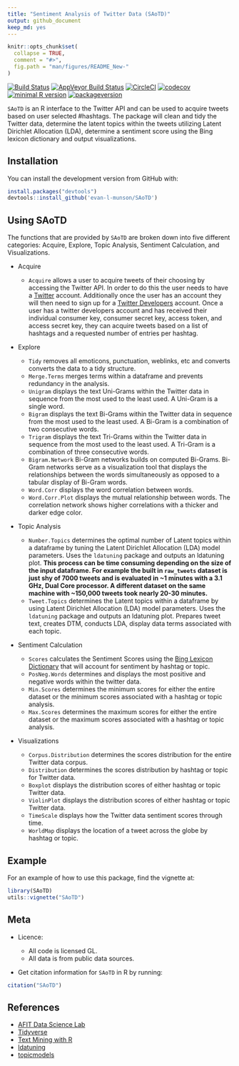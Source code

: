 ```yaml
---
title: "Sentiment Analysis of Twitter Data (SAoTD)"
output: github_document
keep_md: yes
---
```


<!-- don't edit the .md file, instead edit the .Rmd -->

```r
knitr::opts_chunk$set(
  collapse = TRUE,
  comment = "#>",
  fig.path = "man/figures/README_New-"
)
```

[![Build Status](https://travis-ci.org/evan-l-munson/SAoTD.svg?branch=master)](https://travis-ci.org/evan-l-munson/SAoTD)
[![AppVeyor Build Status](https://ci.appveyor.com/api/projects/status/github/evan-l-munson/SAoTD?branch=master&svg=true)](https://ci.appveyor.com/project/evan-l-munson/SAoTD)
[![CircleCI](https://circleci.com/gh/evan-l-munson/SAoTD.svg?style=svg)](https://circleci.com/gh/evan-l-munson/SAoTD)
[![codecov](https://codecov.io/gh/evan-l-munson/SAoTD/branch/master/graph/badge.svg)](https://codecov.io/gh/evan-l-munson/SAoTD)
[![minimal R version](https://img.shields.io/badge/R%3E%3D-3.3.0-6666ff.svg)](https://cran.r-project.org/)
[![packageversion](https://img.shields.io/badge/Package%20version-1.0.0-orange.svg?style=flat-square)](https://github.com/evan-l-munson/SAoTD)

`SAoTD` is an R interface to the Twitter API and can be used to acquire tweets based on user selected \#hashtags.  The package will clean and tidy the Twitter data, determine the latent topics within the tweets utilizing Latent Dirichlet Allocation (LDA), determine a sentiment score using the Bing lexicon dictionary and output visualizations.

## Installation

You can install the development version from GitHub with:

```r
install.packages("devtools")
devtools::install_github('evan-l-munson/SAoTD')
```

## Using SAoTD

The functions that are provided by `SAoTD` are broken down into five different categories:  Acquire, Explore, Topic Analysis, Sentiment Calculation, and Visualizations.

* Acquire

  + `Acquire` allows a user to acquire tweets of their choosing by accessing the Twitter API.  In order to do this the user needs to have a [Twitter](https://twitter.com) account.  Additionally once the user has an account they will then need to sign up for a [Twitter Developers](https://dev.twitter.com/) account.  Once a user has a twitter developers account and has received their individual consumer key, consumer secret key, access token, and access secret key, they can acquire tweets based on a list of hashtags and a requested number of entries per hashtag.

* Explore

  + `Tidy` removes all emoticons, punctuation, weblinks, etc and converts converts the data to a tidy structure.
  + `Merge.Terms` merges terms within a dataframe and prevents redundancy in the analysis.
  + `Unigram` displays the text Uni-Grams within the Twitter data in sequence from the most used to the least used.  A Uni-Gram is a single word.
  + `Bigram` displays the text Bi-Grams within the Twitter data in sequence from the most used to the least used.  A Bi-Gram is a combination of two consecutive words.
  + `Trigram` displays the text Tri-Grams within the Twitter data in sequence from the most used to the least used.  A Tri-Gram is a combination of three consecutive words.
  + `Bigram.Network` Bi-Gram networks builds on computed Bi-Grams.  Bi-Gram networks serve as a visualization tool that displays the relationships between the words simultaneously as opposed to a tabular display of Bi-Gram words.
  + `Word.Corr` displays the word correlation between words.
  + `Word.Corr.Plot` displays the mutual relationship between words.  The correlation network shows higher correlations with a thicker and darker edge color.

* Topic Analysis

  + `Number.Topics` determines the optimal number of Latent topics within a dataframe by tuning the Latent Dirichlet Allocation (LDA) model parameters.  Uses the `ldatuning` package and outputs an ldatuning plot.  __This process can be time consuming depending on the size of the input dataframe.  For example the built in `raw_tweets` dataset is just shy of 7000 tweets and is evaluated in ~1 minutes with a 3.1 GHz, Dual Core processor.  A different dataset on the same machine with ~150,000 tweets took nearly 20-30 minutes.__
  + `Tweet.Topics` determines the Latent topics within a dataframe by using Latent Dirichlet Allocation (LDA) model parameters.  Uses the `ldatuning` package and outputs an ldatuning plot.  Prepares tweet text, creates DTM, conducts LDA, display data terms associated with each topic.
  
* Sentiment Calculation

  + `Scores` calculates the Sentiment Scores using the [Bing Lexicon Dictionary](https://www.cs.uic.edu/~liub/FBS/sentiment-analysis.html) that will account for sentiment by hashtag or topic.
  + `PosNeg.Words` determines and displays the most positive and negative words within the twitter data.
  + `Min.Scores` determines the minimum scores for either the entire dataset or the minimum scores associated with a hashtag or topic analysis.
  + `Max.Scores` determines the maximum scores for either the entire dataset or the maximum scores associated with a hashtag or topic analysis.
  
* Visualizations

  + `Corpus.Distribution` determines the scores distribution for the entire Twitter data corpus.
  + `Distribution` determines the scores distribution by hashtag or topic for Twitter data.
  + `Boxplot` displays the distribution scores of either hashtag or topic Twitter data.
  + `ViolinPlot` displays the distribution scores of either hashtag or topic Twitter data.
  + `TimeScale` displays how the Twitter data sentiment scores through time.  
  + `WorldMap` displays the location of a tweet across the globe by hashtag or topic.

## Example

For an example of how to use this package, find the vignette at:

```r
library(SAoTD)
utils::vignette("SAoTD")
```

## Meta

* Licence:

  + All code is licensed GL.
  + All data is from public data sources.
  
* Get citation information for `SAoTD` in R by running:

```r
citation("SAoTD")
```

## References

* [AFIT Data Science Lab](https://github.com/AFIT-R)
* [Tidyverse](https://www.tidyverse.org/)
* [Text Mining with R](https://www.tidytextmining.com/)
* [ldatuning](https://github.com/nikita-moor/ldatuning)
* [topicmodels](https://cran.r-project.org/web/packages/topicmodels/index.html)
